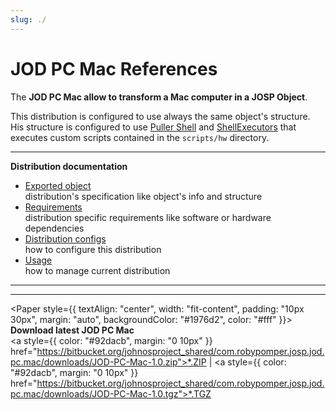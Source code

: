 ```yaml
---
slug: ./
---
```

# JOD PC Mac References


<ReferenceIntro
  logo_path="JOD_PC_Mac_Logo_250.png">

The __JOD PC Mac allow to transform a Mac computer in a JOSP Object__.

This distribution is configured to use always the same object's structure. His structure is configured to use [Puller Shell](/references/josp/jod/specs/workers/puller_shell) and [ShellExecutors](/references/josp/jod/specs/workers/executor_shell) that executes custom scripts contained in the ```scripts/hw``` directory.
</ReferenceIntro>

<ReferenceInfo
  proj_name="JOD PC Mac"
  refs_dir="jod_dists/jod_pc_mac"
  ver_stable="1.0"
  ver_dev="1.1-DEV"
  repo_name="com.robypomper.josp.jod.pc.mac"
  />

---

**Distribution documentation**

* [Exported object](exported_object)<br/>
  distribution's specification like object's info and structure
* [Requirements](requirements)<br/>
  distribution specific requirements like software or hardware dependencies
* [Distribution configs](distribution_configs)<br/>
  how to configure this distribution
* [Usage](usage)<br/>
  how to manage current distribution

---


<YoutubeVideo videoId="WDqtXUvyinc" />

---


<Paper style={{
  textAlign: "center",
  width: "fit-content",
  padding: "10px 30px",
  margin: "auto",
  backgroundColor: "#1976d2",
  color: "#fff"
  }}>
    <b>Download latest JOD PC Mac</b><br/>
    <a style={{
      color: "#92dacb",
      margin: "0 10px"
      }}
      href="https://bitbucket.org/johnosproject_shared/com.robypomper.josp.jod.pc.mac/downloads/JOD-PC-Mac-1.0.zip">*.ZIP</a> |
    <a style={{
      color: "#92dacb",
      margin: "0 10px"
      }}
      href="https://bitbucket.org/johnosproject_shared/com.robypomper.josp.jod.pc.mac/downloads/JOD-PC-Mac-1.0.tgz">*.TGZ</a>
</Paper>
